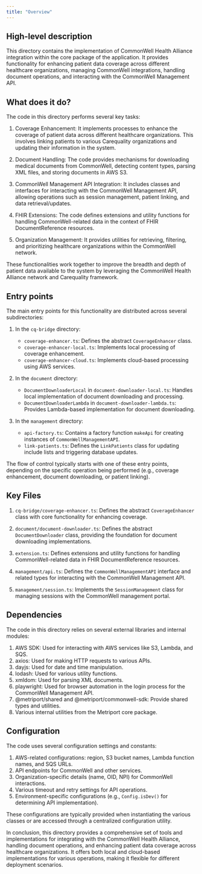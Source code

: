 ```yaml
---
title: "Overview"
---
```


## High-level description
This directory contains the implementation of CommonWell Health Alliance integration within the core package of the application. It provides functionality for enhancing patient data coverage across different healthcare organizations, managing CommonWell integrations, handling document operations, and interacting with the CommonWell Management API.

## What does it do?
The code in this directory performs several key tasks:

1. Coverage Enhancement: It implements processes to enhance the coverage of patient data across different healthcare organizations. This involves linking patients to various Carequality organizations and updating their information in the system.

2. Document Handling: The code provides mechanisms for downloading medical documents from CommonWell, detecting content types, parsing XML files, and storing documents in AWS S3.

3. CommonWell Management API Integration: It includes classes and interfaces for interacting with the CommonWell Management API, allowing operations such as session management, patient linking, and data retrieval/updates.

4. FHIR Extensions: The code defines extensions and utility functions for handling CommonWell-related data in the context of FHIR DocumentReference resources.

5. Organization Management: It provides utilities for retrieving, filtering, and prioritizing healthcare organizations within the CommonWell network.

These functionalities work together to improve the breadth and depth of patient data available to the system by leveraging the CommonWell Health Alliance network and Carequality framework.

## Entry points
The main entry points for this functionality are distributed across several subdirectories:

1. In the `cq-bridge` directory:
   - `coverage-enhancer.ts`: Defines the abstract `CoverageEnhancer` class.
   - `coverage-enhancer-local.ts`: Implements local processing of coverage enhancement.
   - `coverage-enhancer-cloud.ts`: Implements cloud-based processing using AWS services.

2. In the `document` directory:
   - `DocumentDownloaderLocal` in `document-downloader-local.ts`: Handles local implementation of document downloading and processing.
   - `DocumentDownloaderLambda` in `document-downloader-lambda.ts`: Provides Lambda-based implementation for document downloading.

3. In the `management` directory:
   - `api-factory.ts`: Contains a factory function `makeApi` for creating instances of `CommonWellManagementAPI`.
   - `link-patients.ts`: Defines the `LinkPatients` class for updating include lists and triggering database updates.

The flow of control typically starts with one of these entry points, depending on the specific operation being performed (e.g., coverage enhancement, document downloading, or patient linking).

## Key Files
1. `cq-bridge/coverage-enhancer.ts`: Defines the abstract `CoverageEnhancer` class with core functionality for enhancing coverage.

2. `document/document-downloader.ts`: Defines the abstract `DocumentDownloader` class, providing the foundation for document downloading implementations.

3. `extension.ts`: Defines extensions and utility functions for handling CommonWell-related data in FHIR DocumentReference resources.

4. `management/api.ts`: Defines the `CommonWellManagementAPI` interface and related types for interacting with the CommonWell Management API.

5. `management/session.ts`: Implements the `SessionManagement` class for managing sessions with the CommonWell management portal.

## Dependencies
The code in this directory relies on several external libraries and internal modules:

1. AWS SDK: Used for interacting with AWS services like S3, Lambda, and SQS.
2. axios: Used for making HTTP requests to various APIs.
3. dayjs: Used for date and time manipulation.
4. lodash: Used for various utility functions.
5. xmldom: Used for parsing XML documents.
6. playwright: Used for browser automation in the login process for the CommonWell Management API.
7. @metriport/shared and @metriport/commonwell-sdk: Provide shared types and utilities.
8. Various internal utilities from the Metriport core package.

## Configuration
The code uses several configuration settings and constants:

1. AWS-related configurations: region, S3 bucket names, Lambda function names, and SQS URLs.
2. API endpoints for CommonWell and other services.
3. Organization-specific details (name, OID, NPI) for CommonWell interactions.
4. Various timeout and retry settings for API operations.
5. Environment-specific configurations (e.g., `Config.isDev()` for determining API implementation).

These configurations are typically provided when instantiating the various classes or are accessed through a centralized configuration utility.

In conclusion, this directory provides a comprehensive set of tools and implementations for integrating with the CommonWell Health Alliance, handling document operations, and enhancing patient data coverage across healthcare organizations. It offers both local and cloud-based implementations for various operations, making it flexible for different deployment scenarios.